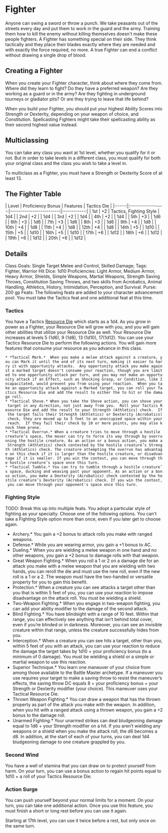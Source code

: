 = Fighter =
Anyone can swing a sword or throw a punch.  We take peasants out of the streets every day and put them to work in the guard and the army.  Training them how to kill the enemy without killing themselves doesn't make these people fighters.  A Fighter has something special on their side.  They think tactically and they place their blades exactly where they are needed and with exactly the force required, no more.  A true Fighter can end a conflict without drawing a single drop of blood.

== Creating a Fighter ==
When you create your Fighter character, think about where they come from.  Where did they learn to fight?  Do they have a preferred weapon?  Are they working as a guard or in the army?  Are they fighting in underground tourneys or gladiator pits?  Or are they trying to leave that life behind?  

When you build your Fighter, you should put your highest Ability Scores into Strength or Dexterity, depending on your weapon of choice, and Constitution.  Spellcasting Fighters might take their spellcasting ability as their second highest value instead.

== Multiclassing ==
You can take any class you want at 1st level, whether you qualify for it or not.  But in order to take levels in a different class, you must qualify for both your original class and the class you wish to take a level in. 

To multiclass as a Fighter, you must have a Strength or Dexterity Score of at least 13.

== The Fighter Table ==
| Level | Proficiency Bonus | Features                | Tactics Die |
|:-----:|:-----------------:|-------------------------|:-----------:|
|  1st  |        +2         | Tactics, Fighting Style |     1d4     |
|  2nd  |        +2         |                         |     1d4     |
|  3rd  |        +2         |                         |     1d4     |
|  4th  |        +2         |                         |     1d4     |
|  5th  |        +3         |                         |     1d6     |
|  6th  |        +3         |                         |     1d6     |
|  7th  |        +3         |                         |     1d6     |
|  8th  |        +3         |                         |     1d6     |
|  9th  |        +4         |                         |     1d8     |
| 10th  |        +4         |                         |     1d8     |
| 11th  |        +4         |                         |     1d8     |
| 12th  |        +4         |                         |     1d8     |
| 14th  |        +5         |                         |    1d10     |
| 15th  |        +5         |                         |    1d10     |
| 16th  |        +5         |                         |    1d10     |
| 17th  |        +6         |                         |    1d12     |
| 18th  |        +6         |                         |    1d12     |
| 19th  |        +6         |                         |    1d12     |
| 20th  |        +6         |                         |    1d12     |

== Details ==
Class Goals: Single Target Melee and Control, Skilled Damage; 
Tags: Fighter, Warrior
Hit Dice: 1d10
Proficiencies: Light Armor, Medium Armor, Heavy Armor, Shields, Simple Weapons, Martial Weapons, Strength Saving Throws, Constitution Saving Throws, and two skills from Acrobatics, Animal Handling, Athletics, History, Intimidation, Perception, and Survival.
Purse: 200 gp
Feats: The following feats are added to your character advancement pool.  You must take the Tactics feat and one additional feat at this time.  

=== Tactics ===
You have a Tactics [[../resource-die|Resource Die]] which starts as a 1d4.  As you grow in power as a Fighter, your Resource Die will grow with you, and you will gain other abilities that utilize your Resource Die as well.  Your Resource Die increases at levels 5 (1d6), 9 (1d8), 13 (1d10), 17(1d12). 
You can use your Tactics Resource Die to perform the following actions.  You will gain more features that consume your resource as you advance in this class.
 * *Tactical Mark.*  When you make a melee attack against a creature, you can Mark it until the end of its next turn, making it easier to harry it with opportunity attacks.  Any opportunity attack you make against a marked target doesn't consume your reaction, though you are limited to one opportunity attack per turn, and you may not make an opportunity attack if an Effect, such as Shocking Grasp, or Condition, like Incapacitated, would prevent you from using your reaction.  When you take an opportunity attack against a Marked target, you can roll your Tactics Resource Die and add the result to either the to hit or the damage roll.
 * *Tactical Shove.* When you take the Shove action, you can shove your target in any direction, not just away from you.  Roll your Tactics Resource Die and add the result to your Strength (Athletics) check.  If the target fails their Strength (Athletics) or Dexterity (Acrobatics) check, they are moved up to 5 feet to an unoccupied space within your reach.  If they fail their check by 10 or more points, you may also knock them prone.
 * *Tactical Overrun.* When a creature tries to move through a hostile creature’s space, the mover can try to force its way through by overrunning the hostile creature. As an action or a bonus action, you make a Strength (Athletics) check contested by the hostile creature’s Strength (Athletics) check. The creature attempting the overrun has advantage on this check if it is larger than the hostile creature, or disadvantage if it is smaller. If you win the contest, you can move through the hostile creature’s space once this turn.
 * *Tactical Tumble.* You can try to tumble through a hostile creature’s space, ducking and weaving past your opponent. As an action or a bonus action, you make a Dexterity (Acrobatics) check contested by the hostile creature’s Dexterity (Acrobatics) check. If you win the contest, you can move through your opponent's space once this turn.

=== Fighting Style ===
TODO: Break this up into multiple feats.
You adopt a particular style of fighting as your specialty.  Choose one of the following options.  You can't take a Fighting Style option more than once, even if you later get to choose again.

*Archery.* You gain a +2 bonus to attack rolls you make with ranged weapons.
*Defense.* While you are wearing armor, you gain a +1 bonus to AC.
*Dueling.* When you are wielding a melee weapon in one hand and no other weapons, you gain a +2 bonus to damage rolls with that weapon.
*Great Weapon Fighting.* When you roll a 1 or 2 on a damage die for an attack you make with a melee weapon that you are wielding with two hands, you can reroll the die and must use the new roll, even if the new roll is a 1 or a 2. The weapon must have the two-handed or versatile property for you to gain this benefit.
*Protection.* When a creature you can see attacks a target other than you that is within 5 feet of you, you can use your reaction to impose disadvantage on the attack roll. You must be wielding a shield.
*Two-Weapon Fighting.* When you engage in two-weapon fighting, you can add your ability modifier to the damage of the second attack.
*Blind Fighting.* You have blindsight with a range of 10 feet. Within that range, you can effectively see anything that isn’t behind total cover, even if you’re blinded or in darkness. Moreover, you can see an invisible creature within that range, unless the creature successfully hides from you.
*Interception.* When a creature you can see hits a target, other than you, within 5 feet of you with an attack, you can use your reaction to reduce the damage the target takes by 1d10 + your proficiency bonus (to a minimum of 0 damage). You must be wielding a shield or a simple or martial weapon to use this reaction.
*Superior Technique.* You learn one maneuver of your choice from among those available to the Battle Master archetype. If a maneuver you use requires your target to make a saving throw to resist the maneuver’s effects, the saving throw DC equals 8 + your proficiency bonus + your Strength or Dexterity modifier (your choice). This maneuver uses your Tactical Resource Die.
*Thrown Weapon Fighting.* You can draw a weapon that has the thrown property as part of the attack you make with the weapon. In addition, when you hit with a ranged attack using a thrown weapon, you gain a +2 bonus to the damage roll.
*Unarmed Fighting.* Your unarmed strikes can deal bludgeoning damage equal to 1d6 + your Strength modifier on a hit. If you aren’t wielding any weapons or a shield when you make the attack roll, the d6 becomes a d8. In addition, at the start of each of your turns, you can deal 1d4 bludgeoning damage to one creature grappled by you.

=== Second Wind ===
You have a well of stamina that you can draw on to protect yourself from harm. On your turn, you can use a bonus action to regain hit points equal to 1d10 + a roll of your Tactics Resource Die. 

=== Action Surge ===
You can push yourself beyond your normal limits for a moment. On your turn, you can take one additional action. Once you use this feature, you must finish a short or long rest before you can use it again.

Starting at 17th level, you can use it twice before a rest, but only once on the same turn.


